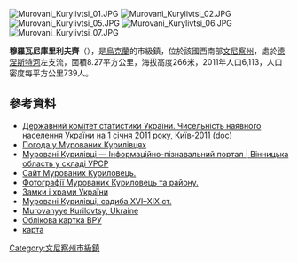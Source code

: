 {{No footnotes|time=2015-09-16T15:08:03+00:00}}
{{coord|48|43|20|N|27|30|54|E|scale:30000|display=title}}

[[Image:Murovani_Kurylivtsi_01.JPG|right]]
[[Image:Murovani_Kurylivtsi_02.JPG|right]]
[[Image:Murovani_Kurylivtsi_05.JPG|right]]
[[Image:Murovani_Kurylivtsi_06.JPG|right]]
[[Image:Murovani_Kurylivtsi_07.JPG|right]]

'''穆羅瓦尼庫里利夫齊'''（{{lang-uk|Муровані Курилівці}}），是[[烏克蘭|烏克蘭]]的市級鎮，位於該國西南部[[文尼察州|文尼察州]]，處於[[德涅斯特河|德涅斯特河]]左支流，面積8.27平方公里，海拔高度266米，2011年人口6,113，人口密度每平方公里739人。

==參考資料==
*[https://web.archive.org/web/20121010205321/http://stat6.stat.lviv.ua/PXWEB2007/ukr/publ/2011/chnas.zip Державний комітет статистики України. Чисельність наявного населення України на 1 січня 2011 року, Київ-2011 (doc)]
* [http://www.gismeteo.ua/ua/weather-murovani-kurylivtsi-12400/ Погода у Мурованих Курилівцях]
* [http://imsu-vinnycja.com/mista-i-sela-vinnyckoi-oblasti/murovanokuryloveckyj-rajon/murovani-kurylivci.html Муровані Курилівці — Інформаційно-пізнавальний портал | Вінницька область у складі УРСР]
* [http://mur-kur.in.ua/ Сайт Мурованих Куриловець.]
* [http://mur-kur.in.ua/gallery Фотографії Мурованих Куриловець та району.]
* [http://www.castles.com.ua/n111n.html Замки і храми України]
* [https://web.archive.org/web/20090916181942/http://www.arcua.org/?C=51 Муровані Курилівці, садиба XVI–XIX ст.]
* [http://data.jewishgen.org/wconnect/wc.dll?jg~jgsys~shtetm~-1047220 Murovanyye Kurilovtsy, Ukraine]{{Dead link|date=2019年12月 |bot=InternetArchiveBot |fix-attempted=yes }}{{ref-en}}
* [http://gska2.rada.gov.ua/pls/z7502/A005?rdat1=21.06.2008&rf7571=2399 Облікова картка ВРУ]{{dead link|date=2018年4月 |bot=InternetArchiveBot |fix-attempted=yes }}
* [http://maps.vlasenko.net/?x=27.53414&y=48.70840&search=Murovan карта]

{{DEFAULTSORT:Муровані Курилівці}}
[[Category:文尼察州市級鎮|Category:文尼察州市級鎮]]


{{Vinnytsia-geo-stub}}